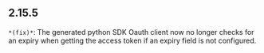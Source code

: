 ## 2.15.5
`*(fix)*`: The generated python SDK Oauth client now no longer checks for an expiry when getting the access token if an expiry field is not configured.

